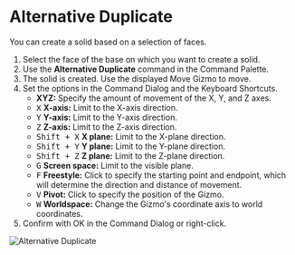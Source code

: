 
# Alternative Duplicate

<Reference shortcut="Alt + D" command="Alternative Duplicate" button="Left of Command Bar" />

You can create a solid based on a selection of faces.

1. Select the face of the base on which you want to create a solid.
2. Use the **Alternative Duplicate** command in the Command Palette.
3. The solid is created. Use the displayed Move Gizmo to move.
4. Set the options in the Command Dialog and the Keyboard Shortcuts.
    - **XYZ:** Specify the amount of movement of the X, Y, and Z axes.
    - <kbd>X</kbd> **X-axis:** Limit to the X-axis direction.
    - <kbd>Y</kbd> **Y-axis:** Limit to the Y-axis direction.
    - <kbd>Z</kbd> **Z-axis:** Limit to the Z-axis direction.
    - <kbd>Shift + X</kbd> **X plane:** Limit to the X-plane direction.
    - <kbd>Shift + Y</kbd> **Y plane:** Limit to the Y-plane direction.
    - <kbd>Shift + Z</kbd> **Z plane:** Limit to the Z-plane direction.
    - <kbd>G</kbd> **Screen space:** Limit to the visible plane.
    - <kbd>F</kbd> **Freestyle:** Click to specify the starting point and endpoint, which will determine the direction and distance of movement.
    - <kbd>V</kbd> **Pivot:** Click to specify the position of the Gizmo.
    - <kbd>W</kbd> **Worldspace:** Change the Gizmo's coordinate axis to world coordinates.
4. Confirm with OK in the Command Dialog or right-click.

![Alternative Duplicate](/img/alternative-duplicate.gif)



